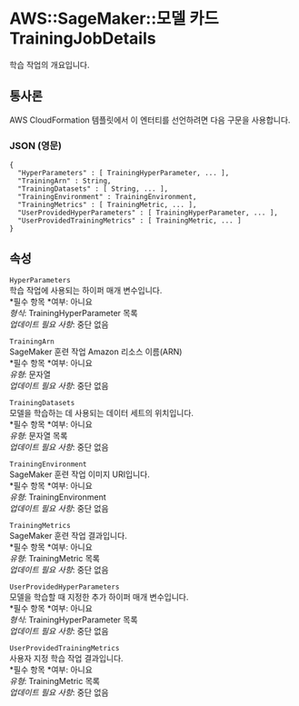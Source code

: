 # AWS::SageMaker::모델 카드 TrainingJobDetails

학습 작업의 개요입니다.

## 통사론

AWS CloudFormation 템플릿에서 이 엔터티를 선언하려면 다음 구문을 사용합니다.

### JSON (영문)

```
{
  "HyperParameters" : [ TrainingHyperParameter, ... ],
  "TrainingArn" : String,
  "TrainingDatasets" : [ String, ... ],
  "TrainingEnvironment" : TrainingEnvironment,
  "TrainingMetrics" : [ TrainingMetric, ... ],
  "UserProvidedHyperParameters" : [ TrainingHyperParameter, ... ],
  "UserProvidedTrainingMetrics" : [ TrainingMetric, ... ]
}
```

## 속성

`HyperParameters`  
학습 작업에 사용되는 하이퍼 매개 변수입니다.  
*필수 항목 *여부: 아니요  
_형식_: TrainingHyperParameter 목록  
_업데이트 필요 사항_: 중단 없음

`TrainingArn`  
SageMaker 훈련 작업 Amazon 리소스 이름(ARN)  
*필수 항목 *여부: 아니요  
_유형_: 문자열  
_업데이트 필요 사항_: 중단 없음

`TrainingDatasets`  
모델을 학습하는 데 사용되는 데이터 세트의 위치입니다.  
*필수 항목 *여부: 아니요  
_유형_: 문자열 목록  
_업데이트 필요 사항_: 중단 없음

`TrainingEnvironment`  
SageMaker 훈련 작업 이미지 URI입니다.  
*필수 항목 *여부: 아니요  
_유형_: TrainingEnvironment  
_업데이트 필요 사항_: 중단 없음

`TrainingMetrics`  
SageMaker 훈련 작업 결과입니다.  
*필수 항목 *여부: 아니요  
_유형_: TrainingMetric 목록  
_업데이트 필요 사항_: 중단 없음

`UserProvidedHyperParameters`  
모델을 학습할 때 지정한 추가 하이퍼 매개 변수입니다.  
*필수 항목 *여부: 아니요  
_형식_: TrainingHyperParameter 목록  
_업데이트 필요 사항_: 중단 없음

`UserProvidedTrainingMetrics`  
사용자 지정 학습 작업 결과입니다.  
*필수 항목 *여부: 아니요  
_유형_: TrainingMetric 목록  
_업데이트 필요 사항_: 중단 없음

